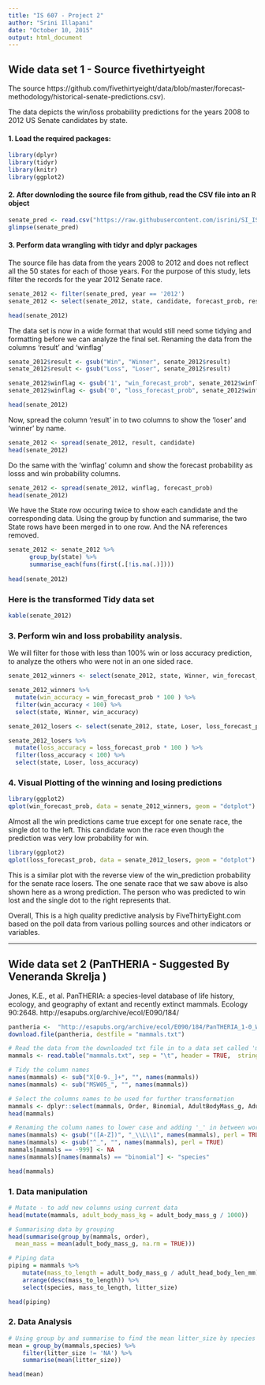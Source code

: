 ```yaml
---
title: "IS 607 - Project 2"
author: "Srini Illapani"
date: "October 10, 2015"
output: html_document
---
```

## Wide data set 1 - Source fivethirtyeight  
The source https://github.com/fivethirtyeight/data/blob/master/forecast-methodology/historical-senate-predictions.csv).

The data depicts the win/loss probability predictions for the years 2008 to 2012 US Senate candidates by state.


#### 1. Load the required packages:

```r
library(dplyr)
library(tidyr)
library(knitr)
library(ggplot2)
```

#### 2. After downloding the source file from github, read the CSV file into an R object

```r
senate_pred <- read.csv("https://raw.githubusercontent.com/isrini/SI_IS607/master/historical-senate-predictions.csv")
glimpse(senate_pred)
```



#### 3. Perform data wrangling with tidyr and dplyr packages

The source file has data from the years 2008 to 2012 and does not reflect all the 50 states for each of those years.
For the purpose of this study, lets filter the records for the year 2012 Senate race.

```r
senate_2012 <- filter(senate_pred, year == '2012')
senate_2012 <- select(senate_2012, state, candidate, forecast_prob, result, winflag)

head(senate_2012)
```

The data set is now in a wide format that would still need some tidying and formatting before we can analyze the final set.
Renaming the data from the columns 'result' and 'winflag'

```r
senate_2012$result <- gsub("Win", "Winner", senate_2012$result)
senate_2012$result <- gsub("Loss", "Loser", senate_2012$result)

senate_2012$winflag <- gsub('1', "win_forecast_prob", senate_2012$winflag)
senate_2012$winflag <- gsub('0', "loss_forecast_prob", senate_2012$winflag)

head(senate_2012)
```

Now, spread the column 'result' in to two columns to show the 'loser' and 'winner' by name.  

```r
senate_2012 <- spread(senate_2012, result, candidate)
head(senate_2012)
```

Do the same with the 'winflag' column and show the forecast probability as losss and win probability columns.  


```r
senate_2012 <- spread(senate_2012, winflag, forecast_prob)
head(senate_2012)
```

We have the State row occuring twice to show each candidate and the corresponding data. Using the group by
function and summarise, the two State rows have been merged in to one row. And the NA references removed.

```r
senate_2012 <- senate_2012 %>%
      group_by(state) %>%
      summarise_each(funs(first(.[!is.na(.)])))
    
head(senate_2012)
```


### Here is the transformed Tidy data set

```r
kable(senate_2012)
```

### 3. Perform win and loss probability analysis.
  
We will filter for those with less than 100% win or loss accuracy prediction, to analyze the others who were not 
in an one sided race.

```r
senate_2012_winners <- select(senate_2012, state, Winner, win_forecast_prob)

senate_2012_winners %>%
  mutate(win_accuracy = win_forecast_prob * 100 ) %>%
  filter(win_accuracy < 100) %>%
  select(state, Winner, win_accuracy)
```


```r
senate_2012_losers <- select(senate_2012, state, Loser, loss_forecast_prob)

senate_2012_losers %>%
  mutate(loss_accuracy = loss_forecast_prob * 100 ) %>%
  filter(loss_accuracy < 100) %>%
  select(state, Loser, loss_accuracy)
```

### 4. Visual Plotting of the winning and losing predictions


```r
library(ggplot2)
qplot(win_forecast_prob, data = senate_2012_winners, geom = "dotplot")
```

Almost all the win predictions came true except for one senate race, the single dot to the left. This candidate
won the race even though the prediction was very low probability for win. 

```r
library(ggplot2)
qplot(loss_forecast_prob, data = senate_2012_losers, geom = "dotplot")
```

This is a similar plot with the reverse view of the win_prediction probability for the senate race losers. The one senate
race that we saw above is also shown here as a wrong prediction. The person who was predicted to win lost and the single dot 
to the right represents that.  

Overall, This is a high quality predictive analysis by FiveThirtyEight.com based on the poll data from various polling sources
and other indicators or variables.  


***  
## Wide data set 2 (PanTHERIA - Suggested By Veneranda Skrelja )  

Jones, K.E., et al. PanTHERIA: a species-level database of life history, ecology, and geography of extant and recently 
extinct mammals. Ecology 90:2648. http://esapubs.org/archive/ecol/E090/184/

```r
pantheria <-  "http://esapubs.org/archive/ecol/E090/184/PanTHERIA_1-0_WR05_Aug2008.txt"
download.file(pantheria, destfile = "mammals.txt")
```

```r

# Read the data from the downloaded txt file in to a data set called 'mammals'
mammals <- read.table("mammals.txt", sep = "\t", header = TRUE,  stringsAsFactors = FALSE)

# Tidy the column names
names(mammals) <- sub("X[0-9._]+", "", names(mammals))
names(mammals) <- sub("MSW05_", "", names(mammals))

# Select the columns names to be used for further transformation
mammals <- dplyr::select(mammals, Order, Binomial, AdultBodyMass_g, AdultHeadBodyLen_mm, HomeRange_km2, LitterSize)
head(mammals)

# Renaming the column names to lower case and adding '_' in between words and other formatting
names(mammals) <- gsub("([A-Z])", "_\\L\\1", names(mammals), perl = TRUE)
names(mammals) <- gsub("^_", "", names(mammals), perl = TRUE)
mammals[mammals == -999] <- NA
names(mammals)[names(mammals) == "binomial"] <- "species"

head(mammals)
```

### 1. Data manipulation

```r
# Mutate - to add new columns using current data
head(mutate(mammals, adult_body_mass_kg = adult_body_mass_g / 1000))

# Summarising data by grouping
head(summarise(group_by(mammals, order),
  mean_mass = mean(adult_body_mass_g, na.rm = TRUE)))

# Piping data
piping = mammals %>%
    mutate(mass_to_length = adult_body_mass_g / adult_head_body_len_mm) %>%
    arrange(desc(mass_to_length)) %>%
    select(species, mass_to_length, litter_size)

head(piping)
```

### 2. Data Analysis

```r
# Using group by and summarise to find the mean litter_size by species
mean = group_by(mammals,species) %>% 
    filter(litter_size != 'NA') %>% 
    summarise(mean(litter_size))

head(mean)
```


